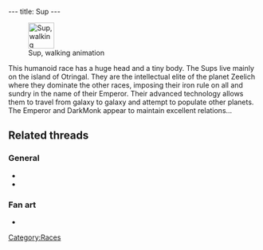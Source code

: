 ---
title: Sup
---

[[Image:SupAnim.gif|right|52px|thumb|Sup, walking animation]]

{{Quote|
Quote=Sup representative. The Sups live in the upper city of Otringal. They are the planet's intellectual elite and always hold the highest positions.|
Character=A plaque in [[Dark Monk's temple]]}}

This humanoid race has a huge head and a tiny body. The Sups live mainly on the island of Otringal. They are the intellectual elite of the planet Zeelich where they dominate the other races, imposing their iron rule on all and sundry in the name of their Emperor. Their advanced technology allows them to travel from galaxy to galaxy and attempt to populate other planets. The Emperor and DarkMonk appear to maintain excellent relations...

==Related threads==
===General===
* {{thread|id=4677|title=Sups vs. Mosquibee's!}}
* {{thread|id=4303|title=Which race do you consider closest to humans?}}

===Fan art===
* {{thread|id=6222|title=For those interested to see what a cell-shaded LBA would look like}}

{{Stub}}

[[Category:Races]]